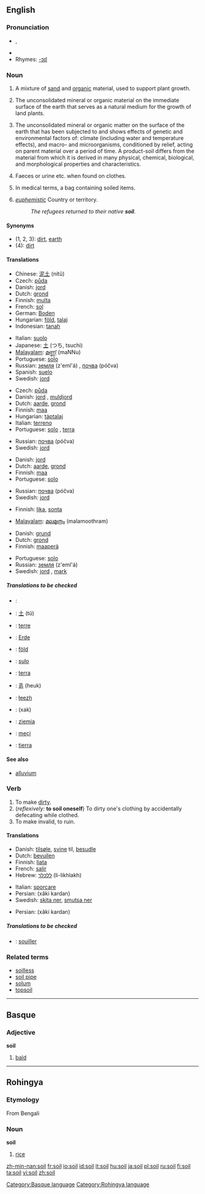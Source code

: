 ==English==
{{wikipedia}}

===Pronunciation===
*{{IPA|/sɔɪl/}}, {{SAMPA|/sOIl/}}
*{{audio|en-us-soil.ogg|Audio (US)}}
*Rhymes: [[Rhymes:English:-ɔɪl|-ɔɪl]]

===Noun===
{{en-noun|s|-}}

# {{uncountable}} A mixture of [[sand]] and [[organic]] material, used to support plant growth.
# {{uncountable}} The unconsolidated mineral or organic material on the immediate surface of the earth that serves as a natural medium for the growth of land plants.
# {{uncountable}} The unconsolidated mineral or organic matter on the surface of the earth that has been subjected to and shows effects of genetic and environmental factors of: climate (including water and temperature effects), and macro- and microorganisms, conditioned by relief, acting on parent material over a period of time. A product-soil differs from the material from which it is derived in many physical, chemical, biological, and morphological properties and characteristics.
# {{uncountable|euphemistic}} Faeces or urine etc. when found on clothes.
# {{countable}} In medical terms, a bag containing soiled items.
# ''[[euphemistic]]'' Country or territory.
#:''The refugees returned to their native '''soil'''.''

====Synonyms====
*(1, 2, 3): [[dirt]], [[earth]]
*(4): [[dirt]]

====Translations====
{{trans-top|mixture of sand and organic material}}
*Chinese: [[泥土]] (nítǔ)
*Czech: [[půda]] {{f}}
*Danish: [[jord]] {{c}}
*Dutch: [[grond]] {{m}}
*Finnish: [[multa]]
*French: [[sol]] {{m}}
*German: [[Boden]] {{m}}
*Hungarian: [[föld]], [[talaj]]
*Indonesian: [[tanah]]
{{trans-mid}}
*Italian: [[suolo]] {{m}}
*Japanese: [[土]] (つち, tsuchi)
*[[Malayalam]]: [[മണ്ണ്]] (maNNu)
*Portuguese: [[solo#Portuguese|solo]] {{m}}
*Russian: [[земля]] (z'eml'á) {{f}}, [[почва]] (póčva) {{f}}
*Spanish: [[suelo]] {{m}}
*Swedish: [[jord]] {{c}}
{{trans-bottom}}

{{trans-top|mineral or organic material serving as a natural medium for the growth of land plants}}
*Czech: [[půda]] {{f}}
*Danish: [[jord]] {{c}}, [[muldjord]] {{c}}
*Dutch: [[aarde]], [[grond]]
*Finnish: [[maa]]
*Hungarian: [[táptalaj]]
*Italian: [[terreno]] {{m}}
*Portuguese: [[solo#Portuguese|solo]] {{m}}, [[terra]] {{f}}
{{trans-mid}}
*Russian: [[почва]] (póčva) {{f}}
*Swedish: [[jord]] {{c}}
{{trans-bottom}}

{{trans-top|unconsolidated mineral or organic material on the immediate surface of the earth}}
*Danish: [[jord]] {{c}}
*Dutch: [[aarde]], [[grond]]
*Finnish: [[maa]]
*Portuguese: [[solo#Portuguese|solo]] {{m}}
{{trans-mid}}
*Russian: [[почва]] (póčva) {{f}}
*Swedish: [[jord]] {{c}}
{{trans-bottom}}

{{trans-top|faeces or urine etc.}}
*Finnish: [[lika]], [[sonta]]
{{trans-mid}}
*[[Malayalam]]: [[മലമൂത്രം]] (malamoothram)
{{trans-bottom}}

{{trans-top|bag containing soiled items}}
{{trans-mid}}
{{trans-bottom}}

{{trans-top|country or territory}}
*Danish: [[grund]] {{c}}
*Dutch: [[grond]]
*Finnish: [[maaperä]]
{{trans-mid}}
*Portuguese: [[solo#Portuguese|solo]] {{m}}
*Russian: [[земля]] (z'eml'á) {{f}}
*Swedish: [[jord]] {{c}}, [[mark#Swedish|mark]] {{c}}
{{trans-bottom}}

=====Translations to be checked=====
{{checktrans}}
{{top}}
*{{ttbc|Arabic}}: {{ARchar|[[تربة]]}} {{unicode|(túrba)}} {{f}}
*{{ttbc|Chinese}}: [[土]] (tǔ)
*{{ttbc|French}}: [[terre]] {{f}}
*{{ttbc|German}}: [[Erde]] {{f}}
*{{ttbc|Hungarian}}: [[föld]]
*{{ttbc|Ido}}: [[sulo]]
*{{ttbc|Italian}}: [[terra]] {{f}}
{{mid}}
*{{ttbc|Korean}}: [[흙]] (heuk)
*{{ttbc|Navajo}}: [[łeezh]]
*{{ttbc|Persian}}: {{FAchar|[[خاک]]}} (xak)
*{{ttbc|Polish}}: [[ziemia]] {{f}}
*{{ttbc|Rohingya}}: [[meçi]]
*{{ttbc|Spanish}}: [[tierra]] {{f}}
{{bottom}}

====See also====
*[[alluvium]]

===Verb===
{{en-verb}}

# To make [[dirt]]y.
# (''reflexively:'' '''to soil oneself''') To dirty one's clothing by accidentally defecating while clothed.
# To make invalid, to ruin.

====Translations====
{{trans-top|To make dirty}}
*Danish: [[tilsøle]], [[svine]] til, [[besudle]]
*Dutch: [[bevuilen]]
*Finnish: [[liata]]
*French: [[salir]]
*Hebrew: [[ללכלך]] (li-likhlakh)
{{trans-mid}}
*Italian: [[sporcare]]
*Persian: {{FAchar|[[خاکی کردن]]}} (xâki kardan)
*Swedish: [[skita ner]], [[smutsa ner]]
{{trans-bottom}}

{{trans-top|To make invalid, to ruin}}
*Persian: {{FAchar|[[خاکی کردن]]}} (xâki kardan)
{{trans-mid}}
{{trans-bottom}}

=====Translations to be checked=====
{{checktrans}}
*{{ttbc|French}}: [[souiller]]

===Related terms===
*[[soilless]]
*[[soil pipe]]
*[[solum]]
*[[topsoil]]

----

==Basque==

===Adjective===
'''soil'''

# [[bald]]

[[Category:Basque language]]

----

==Rohingya==

===Etymology===
From Bengali

===Noun===
'''soil'''

# [[rice]]

[[Category:Rohingya language]]

[[zh-min-nan:soil]]
[[fr:soil]]
[[io:soil]]
[[id:soil]]
[[it:soil]]
[[hu:soil]]
[[ja:soil]]
[[pl:soil]]
[[ru:soil]]
[[fi:soil]]
[[ta:soil]]
[[vi:soil]]
[[zh:soil]]